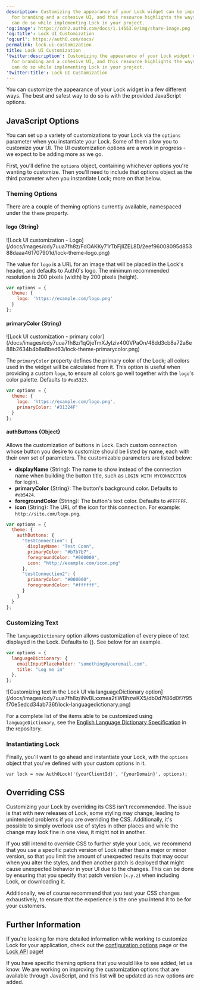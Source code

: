 ```yaml
---
description: Customizing the appearance of your Lock widget can be important
  for branding and a cohesive UI, and this resource highlights the ways in which you
  can do so while implementing Lock in your project.
'og:image': https://cdn2.auth0.com/docs/1.14553.0/img/share-image.png
'og:title': Lock UI Customization
'og:url': https://auth0.com/docs/
permalink: lock-ui-customization
title: Lock UI Customization
'twitter:description': Customizing the appearance of your Lock widget can be important
  for branding and a cohesive UI, and this resource highlights the ways in which you
  can do so while implementing Lock in your project.
'twitter:title': Lock UI Customization
---
```

You can customize the appearance of your Lock widget in a few different ways. The best and safest way to do so is with the provided JavaScript options.

## JavaScript Options

You can set up a variety of customizations to your Lock via the `options` parameter when you instantiate your Lock. Some of them allow you to customize your UI. The UI customization options are a work in progress - we expect to be adding more as we go.

First, you'll define the `options` object, containing whichever options you're wanting to customize. Then you'll need to include that options object as the third parameter when you instantiate Lock; more on that below.

### Theming Options

There are a couple of theming options currently available, namespaced under the `theme` property.

#### logo \{String}

<Frame>![Lock UI customization - Logo](/docs/images/cdy7uua7fh8z/FdOAKKy71rTbFjIlZEL8D/2eef96008095d85388daaa461707901d/lock-theme-logo.png)</Frame>

The value for `logo` is a URL for an image that will be placed in the Lock's header, and defaults to Auth0's logo. The minimum recommended resolution is 200 pixels (width) by 200 pixels (height).

```js lines
var options = {
  theme: {
    logo: 'https://example.com/logo.png'
  }
};
```

#### primaryColor \{String}

<Frame>![Lock UI customization - primary color](/docs/images/cdy7uua7fh8z/1qQjeTmXJyIziv400VPaOn/48dd3cb8a72a6e88b2634b4b8a8bed63/lock-theme-primarycolor.png)</Frame>

The `primaryColor` property defines the primary color of the Lock; all colors used in the widget will be calculated from it. This option is useful when providing a custom `logo`, to ensure all colors go well together with the `logo`'s color palette. Defaults to `#ea5323`.

```js lines
var options = {
  theme: {
    logo: 'https://example.com/logo.png',
    primaryColor: '#31324F'
  }
};
```

#### authButtons {Object}

Allows the customization of buttons in Lock. Each custom connection whose button you desire to customize should be listed by name, each with their own set of parameters. The customizable parameters are listed below:

* **displayName** \{String}: The name to show instead of the connection name when building the button title, such as `LOGIN WITH MYCONNECTION` for login).
* **primaryColor** \{String}: The button's background color. Defaults to `#eb5424`.
* **foregroundColor** \{String}: The button's text color. Defaults to `#FFFFFF`.
* **icon** \{String}: The URL of the icon for this connection. For example: `http://site.com/logo.png`.

```js lines
var options = {
  theme: {
    authButtons: {
      "testConnection": {
        displayName: "Test Conn",
        primaryColor: "#b7b7b7",
        foregroundColor: "#000000",
        icon: "http://example.com/icon.png"
      },
      "testConnection2": {
        primaryColor: "#000000",
        foregroundColor: "#ffffff",
      }
    }
  }
};
```

### Customizing Text

The `languageDictionary` option allows customization of every piece of text displayed in the Lock. Defaults to {}. See below for an example.

```js lines
var options = {
  languageDictionary: {
    emailInputPlaceholder: "something@youremail.com",
    title: "Log me in"
  },
};
```

<Frame>![Customizing text in the Lock UI via languageDictionary option](/docs/images/cdy7uua7fh8z/iNvBLxxmea2tiWBhzwKX5/db0d7f86d0f7f95f70e5edcd34ab736f/lock-languagedictionary.png)</Frame>

For a complete list of the items able to be customized using `languageDictionary`, see the [English Language Dictionary Specification](https://github.com/auth0/lock/blob/master/src/i18n/en.js) in the repository.

### Instantiating Lock

Finally, you'll want to go ahead and instantiate your Lock, with the `options` object that you've defined with your custom options in it.

`var lock = new Auth0Lock('{yourClientId}', '{yourDomain}', options);`

## Overriding CSS

Customizing your Lock by overriding its CSS isn't recommended. The issue is that with new releases of Lock, some styling may change, leading to unintended problems if you are overriding the CSS. Additionally, it's possible to simply overlook use of styles in other places and while the change may look fine in one view, it might not in another.

If you still intend to override CSS to further style your Lock, we recommend that you use a specific patch version of Lock rather than a major or minor version, so that you limit the amount of unexpected results that may occur when you alter the styles, and then another patch is deployed that might cause unexpected behavior in your UI due to the changes. This can be done by ensuring that you specify that patch version (`x.y.z`) when including Lock, or downloading it.

Additionally, we of course recommend that you test your CSS changes exhaustively, to ensure that the experience is the one you intend it to be for your customers.

## Further Information

If you're looking for more detailed information while working to customize Lock for your application, check out the [configuration options](/docs/libraries/lock/lock-configuration) page or the [Lock API](/docs/libraries/lock/lock-api-reference) page!

If you have specific theming options that you would like to see added, let us know. We are working on improving the customization options that are available through JavaScript, and this list will be updated as new options are added.